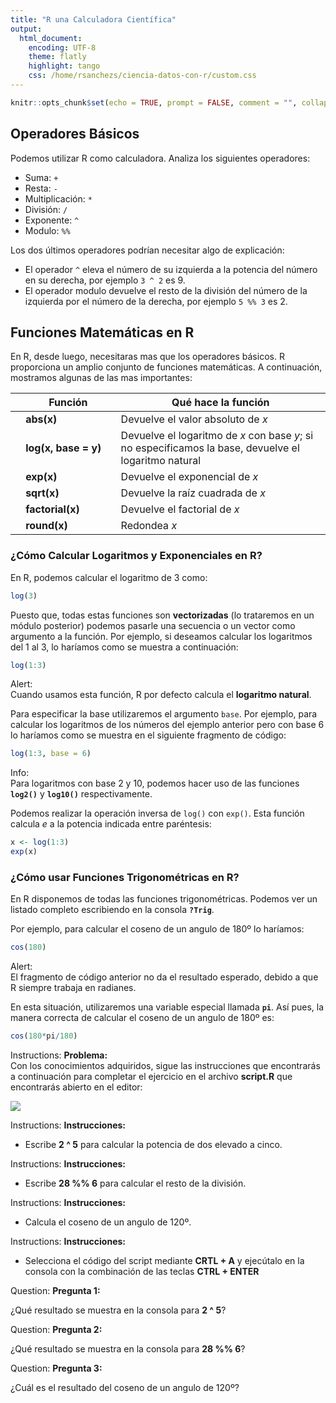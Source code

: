 ```yaml
---
title: "R una Calculadora Científica"
output:
  html_document: 
    encoding: UTF-8
    theme: flatly
    highlight: tango 
    css: /home/rsanchezs/ciencia-datos-con-r/custom.css
---
```


```r
knitr::opts_chunk$set(echo = TRUE, prompt = FALSE, comment = "", collapse = TRUE)
```


## Operadores Básicos

Podemos utilizar R como calculadora. Analiza los siguientes operadores:

- Suma: `+`
- Resta: `-`
- Multiplicación: `*`
- División: `/`
- Exponente: `^`
- Modulo: `%%`

Los dos últimos operadores podrían necesitar algo de explicación:

- El operador `^` eleva el número de su izquierda a la potencia del número en su
derecha, por ejemplo `3 ^ 2` es 9.
- El operador modulo devuelve el resto de la división del número de la izquierda
por el número de la derecha, por ejemplo `5 %% 3` es 2.


## Funciones Matemáticas en R

En R, desde luego, necesitaras mas que los operadores básicos. R proporciona un 
amplio conjunto de funciones matemáticas. A continuación, mostramos algunas de
las mas importantes:

|  | Función              | Qué hace la función                         |
|--| -------------------- | --------------------------------------------|
|  | **abs(x)**         | Devuelve el valor absoluto de _x_ |
|  | **log(x, base = y)** | Devuelve el logaritmo de _x_ con base _y_; si no especificamos la base, devuelve el logaritmo natural |
|  | **exp(x)**         | Devuelve el exponencial de _x_ |
| | **sqrt(x)**        | Devuelve la raíz cuadrada de _x_ |
|  | **factorial(x)**   | Devuelve el factorial de _x_ |
|  | **round(x)**       | Redondea _x_ |


### ¿Cómo Calcular Logaritmos y Exponenciales en R?

En R, podemos calcular el logaritmo de 3 como:

```r
log(3)
```

Puesto que, todas estas funciones son __vectorizadas__ (lo trataremos en un módulo posterior) podemos pasarle una secuencia o un vector como argumento a la función. Por ejemplo, si deseamos calcular los logaritmos del 1 al 3, lo haríamos como se muestra a continuación:

```r
log(1:3)
```

  
<div class="alert alert-danger" role="alert">
<span class="glyphicon glyphicon-alert" aria-hidden="true"></span>
<span class="sr-only">Alert:</span></br>
Cuando usamos esta función, R por defecto calcula el __logaritmo natural__.
</div>



Para especificar la base utilizaremos el argumento `base`. Por ejemplo, 
para calcular los logaritmos de los números del ejemplo anterior pero con base 6 lo
haríamos como se muestra en el siguiente fragmento de código:

```r
log(1:3, base = 6)
```

<div class="alert alert-info" role="alert">
<span class="glyphicon glyphicon-exclamation-sign" aria-hidden="true"></span>
<span class="sr-only">Info:</span></br>
Para logaritmos con base 2 y 10, podemos hacer uso de las funciones
__`log2()`__ y __`log10()`__ respectivamente.
</div>


Podemos realizar la operación inversa de `log()` con `exp()`. Esta función calcula
$e$ a la potencia indicada entre paréntesis:

```r
x <- log(1:3)
exp(x)
```





### ¿Cómo usar Funciones Trigonométricas en R?

En R disponemos de todas las funciones trigonométricas. Podemos ver un listado
completo escribiendo en la consola __`?Trig`__.

Por ejemplo, para calcular el coseno de un angulo de 180º lo haríamos:

```r
cos(180)
```

<div class="alert alert-danger" role="alert">
<span class="glyphicon glyphicon-alert" aria-hidden="true"></span>
<span class="sr-only">Alert:</span></br>
El fragmento de código anterior no da el resultado esperado, debido a que R siempre
trabaja en radianes.
</div>

En esta situación, utilizaremos una variable especial llamada __`pi`__. Así pues, la manera
correcta de calcular el coseno de un angulo de 180º es:

```r
cos(180*pi/180)
```

<div class="alert alert-success" role="alert">
<span class="glyphicon glyphicon-education" aria-hidden="true"></span>
<span class="sr-only">Instructions:</span>
**Problema:**</br>
Con los conocimientos adquiridos, sigue las instrucciones que encontrarás a 
continuación para completar el ejercicio en el archivo __script.R__ que encontrarás
abierto en el editor:
</div>

![](https://i.imgur.com/4vSnb9u.png) 

<div class="panel panel-success">
 <div class="panel-body">
 
 <div class="alert alert-success" role="alert">
<span class="glyphicon glyphicon-tasks" aria-hidden="true"></span>
<span class="sr-only">Instructions:</span>
**Instrucciones:**  

- Escribe  __2 ^ 5__ para calcular la potencia de dos elevado a cinco.
</div>


<div class="alert alert-success" role="alert">
<span class="glyphicon glyphicon-tasks" aria-hidden="true"></span>
<span class="sr-only">Instructions:</span>
**Instrucciones:**  

- Escribe __28 %% 6__ para calcular el resto de la división.
</div>

<div class="alert alert-success" role="alert">
<span class="glyphicon glyphicon-tasks" aria-hidden="true"></span>
<span class="sr-only">Instructions:</span>
**Instrucciones:**

- Calcula el coseno de un angulo de 120º.
</div>


<div class="alert alert-success" role="alert">
<span class="glyphicon glyphicon-tasks" aria-hidden="true"></span>
<span class="sr-only">Instructions:</span>
**Instrucciones:**  

- Selecciona el código del script mediante __CRTL + A__ y ejecútalo en la consola
con la combinación de las teclas __CTRL + ENTER__
</div>

</div>
</div>








<div class="alert alert-warning" role="alert">
<span class="glyphicon glyphicon-question-sign" aria-hidden="true"></span>
<span class="sr-only">Question:</span>
**Pregunta 1:**  

¿Qué resultado se muestra en la consola para __2 ^ 5__?
</div>


<div class="alert alert-warning" role="alert">
<span class="glyphicon glyphicon-question-sign" aria-hidden="true"></span>
<span class="sr-only">Question:</span>
**Pregunta 2:**  

¿Qué resultado se muestra en la consola para __28 %% 6__?
</div>


<div class="alert alert-warning" role="alert">
<span class="glyphicon glyphicon-question-sign" aria-hidden="true"></span>
<span class="sr-only">Question:</span>
**Pregunta 3:**  

¿Cuál es el resultado del coseno de un angulo de 120º?
</div>



